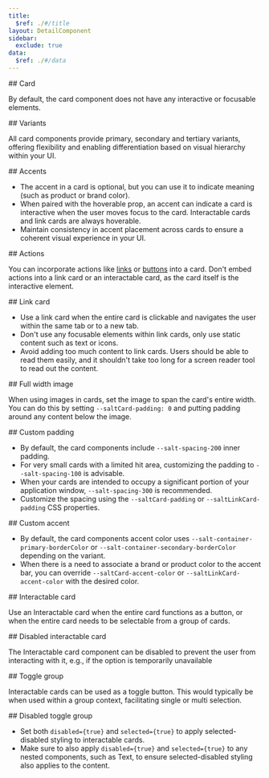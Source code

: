 ```yaml
---
title:
  $ref: ./#/title
layout: DetailComponent
sidebar:
  exclude: true
data:
  $ref: ./#/data
---
```


<LivePreviewControls>

<LivePreview componentName="card" exampleName="Default" displayName="Card" >
## Card

By default, the card component does not have any interactive or focusable elements.

</LivePreview>

<LivePreview componentName="card" exampleName="Variants" >
## Variants

All card components provide primary, secondary and tertiary variants, offering flexibility and enabling differentiation based on visual hierarchy within your UI.

</LivePreview>

<LivePreview componentName="card" exampleName="Accents" >
## Accents

- The accent in a card is optional, but you can use it to indicate meaning (such as product or brand color).
- When paired with the hoverable prop, an accent can indicate a card is interactive when the user moves focus to the card. Interactable cards and link cards are always hoverable.
- Maintain consistency in accent placement across cards to ensure a coherent visual experience in your UI.

</LivePreview>

<LivePreview componentName="card" exampleName="Actions" >
## Actions

You can incorporate actions like [links](../link) or [buttons](../button) into a card. Don't embed actions into a link card or an interactable card, as the card itself is the interactive element.

</LivePreview>

<LivePreview componentName="card" exampleName="LinkCardExample" displayName="Link Card">
## Link card

- Use a link card when the entire card is clickable and navigates the user within the same tab or to a new tab.
- Don't use any focusable elements within link cards, only use static content such as text or icons.
- Avoid adding too much content to link cards. Users should be able to read them easily, and it shouldn't take too long for a screen reader tool to read out the content.

</LivePreview>

<LivePreview componentName="card" exampleName="FullWidthImage" >
## Full width image

When using images in cards, set the image to span the card's entire width. You can do this by setting `--saltCard-padding: 0` and putting padding around any content below the image.

</LivePreview>

<LivePreview componentName="card" exampleName="CustomPadding" >
## Custom padding

- By default, the card components include `--salt-spacing-200` inner padding.
- For very small cards with a limited hit area, customizing the padding to `--salt-spacing-100` is advisable.
- When your cards are intended to occupy a significant portion of your application window, `--salt-spacing-300` is recommended.
- Customize the spacing using the `--saltCard-padding` or `--saltLinkCard-padding` CSS properties.

</LivePreview>

<LivePreview componentName="card" exampleName="CustomAccent" >
## Custom accent

- By default, the card components accent color uses `--salt-container-primary-borderColor` or `--salt-container-secondary-borderColor` depending on the variant.
- When there is a need to associate a brand or product color to the accent bar, you can override `--saltCard-accent-color` or `--saltLinkCard-accent-color` with the desired color.

</LivePreview>
<LivePreview componentName="card" exampleName="InteractableCardExample" displayName="Interactable Card">
## Interactable card

Use an Interactable card when the entire card functions as a button, or when the entire card needs to be selectable from a group of cards.

</LivePreview>

<LivePreview componentName="card" exampleName="DisabledInteractableCard" >
## Disabled interactable card

The Interactable card component can be disabled to prevent the user from interacting with it, e.g., if the option is temporarily unavailable

</LivePreview>

<LivePreview componentName="card" exampleName="ToggleGroup" >
## Toggle group

Interactable cards can be used as a toggle button. This would typically be when used within a group context, facilitating single or multi selection.

</LivePreview>

<LivePreview componentName="card" exampleName="DisabledToggleGroup" >
## Disabled toggle group

- Set both `disabled={true}` and `selected={true}` to apply selected-disabled styling to interactable cards.
- Make sure to also apply `disabled={true}` and `selected={true}` to any nested components, such as Text, to ensure selected-disabled styling also applies to the content.

</LivePreview>

</LivePreviewControls>
